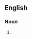 {{also|Selenoproteins}}

==English==

===Noun===
{{head|en|noun plural form}}

# {{plural of|selenoprotein|lang=en}}